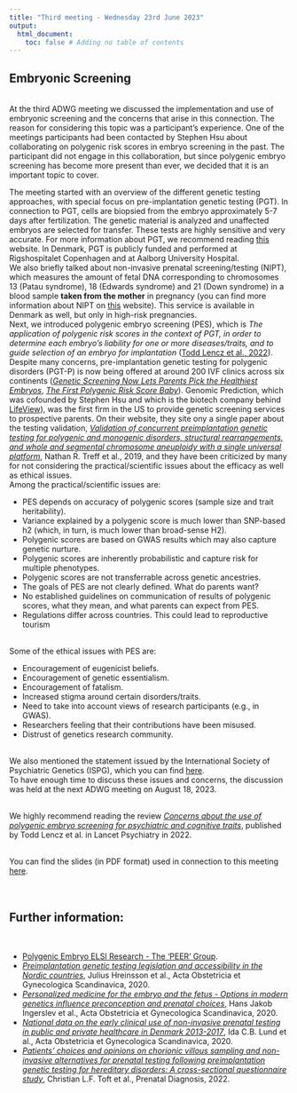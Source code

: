```yaml
---
title: "Third meeting - Wednesday 23rd June 2023"
output:
  html_document:
    toc: false # Adding no table of contents
---
```


## Embryonic Screening
<br>
At the third ADWG meeting we discussed the implementation and use of embryonic screening and the concerns that arise in this connection.
The reason for considering this topic was a participant's experience. One of the meetings participants had been contacted by Stephen Hsu about collaborating on polygenic risk scores in embryo screening in the past. The participant did not engage in this collaboration, but since polygenic embryo screening has become more present than ever, we decided that it is an important topic to cover. 

The meeting started with an overview of the different genetic testing approaches, with special focus on pre-implantation genetic testing (PGT). In connection to PGT, cells are biopsied from the embryo approximately 5-7 days after fertilization. The genetic material is analyzed and unaffected embryos are selected for transfer. These tests are highly sensitive and very accurate. For more information about PGT, we recommend reading <a href=https://learn.genetics.utah.edu/content/disorders/whatispgt" target="_blank" rel="noopener noreferrer" title="What is Preimplantation Genetic Testing">this</a> website.
In Denmark, PGT is publicly funded and performed at Rigshospitalet Copenhagen and at Aalborg University Hospital.
<br>
We also briefly talked about non-invasive prenatal screening/testing (NIPT), which measures the amount of fetal DNA corresponding to chromosomes 13 (Patau syndrome), 18 (Edwards syndrome) and 21 (Down syndrome) in a blood sample __taken from the mother__ in pregnancy (you can find more information about NIPT on <a href="https://www.stgeorges.nhs.uk/service/maternity-services/your-pregnancy/fetal-medicine-unit/the-safe-test/" target="_blank" rel="noopener noreferrer" title="Non-Invasive Prenatal Testing">this</a> website). This service is available in Denmark as well, but only in high-risk pregnancies.
<br>
Next, we introduced polygenic embryo screening (PES), which is 
_The application of polygenic risk scores in the context of PGT, in order to determine each embryo's liability for one or more diseases/traits, and to guide selection of an embryo for implantation_ (<a href="https://doi.org/10.1016/s2215-0366(22)00157-2" target="_blank" rel="noopener noreferrer" title="Concerns about the use of polygenic embryo screening for psychiatric and cognitive traits">Todd Lencz et al., 2022</a>).
Despite many concerns, pre-implantation genetic testing for polygenic disorders (PGT-P) is now being offered at around 200 IVF clinics across six continents (<a href="https://www.wired.co.uk/article/genetic-screening-ivf-healthiest-embryos" target="_blank" rel="noopener noreferrer" title="Genetic Screening Now Lets Parents Pick the Healthiest Embryos">_Genetic Screening Now Lets Parents Pick the Healthiest Embryos_</a>, <a href="https://www.geneticsandsociety.org/biopolitical-times/first-polygenic-risk-score-baby" target="_blank" rel="noopener noreferrer" title="The First Polygenic Risk Score Baby">_The First Polygenic Risk Score Baby_</a>).
Genomic Prediction, which was cofounded by Stephen Hsu and which is the biotech company behind <a href="https://www.lifeview.com/" target="_blank" rel="noopener noreferrer" title="LifeView">LifeView</a>), was the first firm in the US to provide genetic screening services to prospective parents. On their website, they site ony a single paper about the testing validation, <a href="https://doi.org/10.1016/j.ejmg.2019.04.004" target="_blank" rel="noopener noreferrer" title="Testing validation">_Validation of concurrent preimplantation genetic testing for polygenic and monogenic disorders, structural rearrangements, and whole and segmental chromosome aneuploidy with a single universal platform_</a>, Nathan R. Treff et al., 2019, and they have been criticized by many for not considering the practical/scientific issues about the efficacy as well as ethical issues.
<br> 
Among the practical/scientific issues are:

* PES depends on accuracy of polygenic scores (sample size and trait heritability).
* Variance explained by a polygenic score is much lower than SNP-based h2 (which, in turn, is much lower than broad-sense H2).
* Polygenic scores are based on GWAS results which may also capture genetic nurture.
* Polygenic scores are inherently probabilistic and capture risk for multiple phenotypes.
* Polygenic scores are not transferrable across genetic ancestries.
* The goals of PES are not clearly defined. What do parents want?
* No established guidelines on communication of results of polygenic scores, what they mean, and what parents can expect from PES.
* Regulations differ across countries. This could lead to reproductive tourism

<br> 
Some of the ethical issues with PES are:

* Encouragement of eugenicist beliefs.
* Encouragement of genetic essentialism.
* Encouragement of fatalism.
* Increased stigma around certain disorders/traits.
* Need to take into account views of research participants (e.g., in GWAS).
* Researchers feeling that their contributions have been misused.
* Distrust of genetics research community.

<br>
We also mentioned the statement issued by the International Society of Psychiatric Genetics (ISPG), which you can find <a href="https://ispg.net/wp-content/uploads/2021/05/2021-May-ISPG-Ethics-Advisory-Embryo-Screening.pdf" target="_blank" rel="noopener noreferrer" title="Advisory on the Use of Polygenic Risk Scores to Screen Embryos for Adult Mental Conditions">here</a>.
<br>
To have enough time to discuss these issues and concerns, the discussion was held at the next ADWG meeting on August 18, 2023.

<br>
We highly recommend reading the review <a href="https://doi.org/10.1016/s2215-0366(22)00157-2" target="_blank" rel="noopener noreferrer" title="Concerns about the use of polygenic embryo screening for psychiatric and cognitive traits">_Concerns about the use of polygenic embryo screening for psychiatric and cognitive traits_</a>, published by Todd Lencz et al. in Lancet Psychiatry in 2022.
<br><br>

You can find the slides (in PDF format) used in connection to this meeting <a href="Slides/ADWG_meeting3_embryonic_screening_part1.pdf" target="_blank" rel="noopener noreferrer" title="ADWG meeting - Embryonic screening">here</a>.
<br><br><br>

## Further information:
<br>

* <a href="https://www.polygenicembryo.org/" target="_blank" rel="noopener noreferrer" title="Polygenic Embryo ELSI Research">Polygenic Embryo ELSI Research - The 'PEER' Group</a>.
* <a href="https://doi.org/10.1111/aogs.13831" target="_blank" rel="noopener noreferrer" title="Preimplantation genetic testing legislation and accessibility in the Nordic countries">_Preimplantation genetic testing legislation and accessibility in the Nordic countries_</a>, Julius Hreinsson et al., Acta Obstetricia et Gynecologica Scandinavica, 2020.
* <a href="https://doi.org/10.1111/aogs.13882" target="_blank" rel="noopener noreferrer" title="Personalized medicine for the embryo and the fetus - Options in modern genetics influence preconception and prenatal choices">_Personalized medicine for the embryo and the fetus - Options in modern genetics influence preconception and prenatal choices_</a>, Hans Jakob Ingerslev et al., Acta Obstetricia et Gynecologica Scandinavica, 2020.
* <a href="https://doi.org/10.1111/aogs.14052" target="_blank" rel="noopener noreferrer" title="National data on the early clinical use of non-invasive prenatal testing in public and private healthcare in Denmark 2013-2017">_National data on the early clinical use of non-invasive prenatal testing in public and private healthcare in Denmark 2013-2017_</a>, Ida C.B. Lund et al., Acta Obstetricia et Gynecologica Scandinavica, 2020.
* <a href="https://doi.org/10.1002/pd.6088" target="_blank" rel="noopener noreferrer" title="Patients' choices and opinions on chorionic villous sampling and non-invasive alternatives for prenatal testing following preimplantation genetic testing for hereditary disorders: A cross-sectional questionnaire study">_Patients' choices and opinions on chorionic villous sampling and non-invasive alternatives for prenatal testing following preimplantation genetic testing for hereditary disorders: A cross-sectional questionnaire study_</a>, Christian L.F. Toft et al., Prenatal Diagnosis, 2022.




